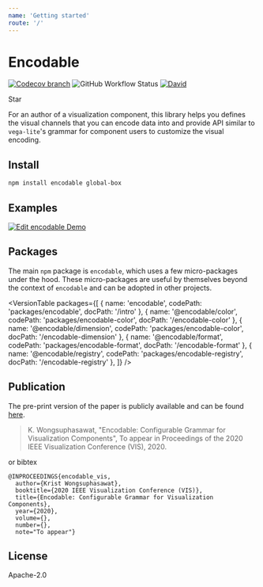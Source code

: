 ```yaml
---
name: 'Getting started'
route: '/'
---
```


# Encodable

[![Codecov branch](https://img.shields.io/codecov/c/github/kristw/encodable/master.svg?style=flat-square)](https://codecov.io/gh/kristw/encodable/branch/master)
![GitHub Workflow Status](https://img.shields.io/github/workflow/status/kristw/encodable/build-and-test-workflow?style=flat-square)
[![David](https://img.shields.io/david/dev/kristw/encodable.svg?style=flat-square)](https://david-dm.org/kristw/encodable?type=dev)


<div style={{ marginBottom: 16, marginTop: -20 }}>
  <GitHubButton href="https://github.com/kristw/encodable" data-icon="octicon-star" data-size="large" data-show-count="true" aria-label="Star Encodable on GitHub">Star</GitHubButton>
</div>

For an author of a visualization component, this library helps you defines the visual
channels that you can encode data into and provide API similar to `vega-lite`'s grammar for
component users to customize the visual encoding.

## Install

```sh
npm install encodable global-box
```

## Examples


<div style={{ marginBottom: 16 }}>
  <Gallery count={4} />
</div>

[![Edit encodable Demo](https://codesandbox.io/static/img/play-codesandbox.svg)](https://codesandbox.io/s/encodable-demo-wvhj3?fontsize=14&hidenavigation=1&theme=dark)

## Packages

The main `npm` package is `encodable`, which uses a few micro-packages under the hood.
These micro-packages are useful by themselves beyond the context of `encodable` and can be adopted in other projects.


<VersionTable packages={[
  { name: 'encodable', codePath: 'packages/encodable', docPath: '/intro' },
  { name: '@encodable/color', codePath: 'packages/encodable-color', docPath: '/encodable-color' },
  { name: '@encodable/dimension', codePath: 'packages/encodable-color', docPath: '/encodable-dimension' },
  { name: '@encodable/format', codePath: 'packages/encodable-format', docPath: '/encodable-format' },
  { name: '@encodable/registry', codePath: 'packages/encodable-registry', docPath: '/encodable-registry' },
]} />

## Publication

The pre-print version of the paper is publicly available and can be found [here](https://arxiv.org/abs/2009.00722).

> K. Wongsuphasawat, "Encodable: Configurable Grammar for Visualization Components",
> To appear in Proceedings of the 2020 IEEE Visualization Conference (VIS), 2020.

or bibtex

```
@INPROCEEDINGS{encodable_vis,
  author={Krist Wongsuphasawat},
  booktitle={2020 IEEE Visualization Conference (VIS)},
  title={Encodable: Configurable Grammar for Visualization Components},
  year={2020},
  volume={},
  number={},
  note="To appear"}
```

## License

Apache-2.0

